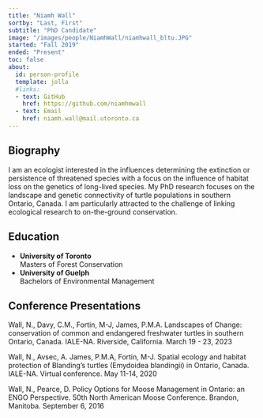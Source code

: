 ```yaml
---
title: "Niamh Wall"
sortby: "Last, First"
subtitle: "PhD Candidate"
image: "/images/people/NiamhWall/niamhwall_bltu.JPG" 
started: "Fall 2019"
ended: "Present"
toc: false
about:
  id: person-profile
  template: jolla
  #links:
  - text: GitHub
    href: https://github.com/niamhmwall
  - text: Email
    href: niamh.wall@mail.utoronto.ca
---
```


::: {#person-profile}
:::
## Biography

I am an ecologist interested in the influences determining the extinction or persistence of threatened species with a focus on the influence of habitat loss on the genetics of long-lived species. My PhD research focuses on the landscape and genetic connectivity of turtle populations in southern Ontario, Canada. I am particularly attracted to the challenge of linking ecological research to on-the-ground conservation. 

## Education

-   **University of Toronto**<br /> Masters of Forest Conservation
-   **University of Guelph**<br /> Bachelors of Environmental Management

## Conference Presentations

Wall, N., Davy, C.M., Fortin, M-J, James, P.M.A. Landscapes of Change: conservation of common and endangered freshwater turtles in southern Ontario, Canada. IALE-NA. Riverside, California. March 19 - 23, 2023

Wall, N., Avsec, A. James, P.M.A, Fortin, M-J. Spatial ecology and habitat protection of Blanding's turtles (Emydoidea blandingii) in Ontario, Canada. IALE-NA. Virtual conference. May 11-14, 2020

Wall, N., Pearce, D. Policy Options for Moose Management in Ontario: an ENGO Perspective. 50th North American Moose Conference. Brandon, Manitoba. September 6, 2016
